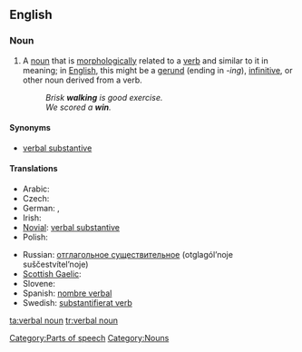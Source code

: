 ==English==

===Noun===
{{en-noun|sg=[[verbal]] [[noun]]}}

# {{grammar}} A [[noun]] that is [[morphologically]] related to a [[verb]] and similar to it in meaning; in [[English]], this might be a [[gerund]] (ending in ''-ing''), [[infinitive]], or other noun derived from a verb.
#: ''Brisk '''walking''' is good exercise.''
#: ''We scored a ''' win'''.''

====Synonyms====
* [[verbal substantive]]

====Translations====
{{trans-top|grammar: noun that is morphologically related to a verb and has similar meaning}}
* Arabic: {{t-|ar|مصدر|m|tr=máSdar}}
* Czech: {{t-|cs|podstatné jméno slovesné|n}}
* German: {{t|de|Verbalnomen|n}}, {{t|de|Verbalsubstantiv}}
* Irish: {{t-|ga|ainm briathartha|m|xs=Irish}}
* [[Novial]]: [[verbal substantive]]
* Polish: {{t|pl|rzeczownik odczasownikowy|m}}
{{trans-mid}}
* Russian: [[отглагольное существительное]] (otglagól’noje suščestvítel’noje) {{n}}
* [[Scottish Gaelic]]: {{t-|gd|ainmear gnìomhaireach|m|xs=Scottish Gaelic}}
* Slovene: {{t-|sl|glagolnik|alt=glágolnik}}
* Spanish: [[nombre verbal]] {{m}}
* Swedish: [[substantifierat verb]]
{{trans-bottom}}

[[Category:Parts of speech]]
[[Category:Nouns]]

[[ta:verbal noun]]
[[tr:verbal noun]]